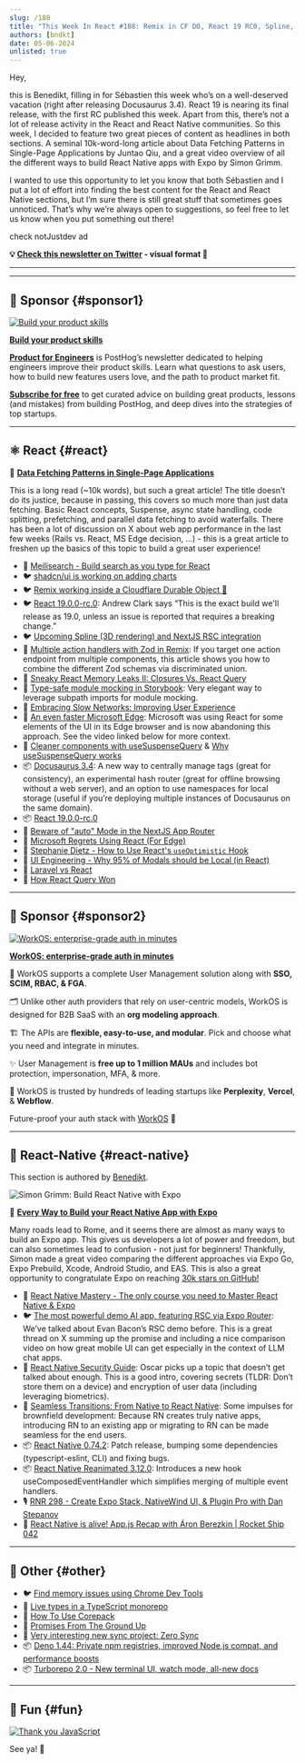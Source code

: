 ```yaml
---
slug: /188
title: "This Week In React #188: Remix in CF DO, React 19 RC0, Spline, Data Fetching Patterns, Astro, Zod, Memory Leaks, Module Mocking, Slow Networks, Docusaurus, MS Edge, RN Security Guide, RN 0.74.2, Reanimated 3.12"
authors: [bndkt]
date: 05-06-2024
unlisted: true
---
```


Hey,

this is Benedikt, filling in for Sébastien this week who’s on a well-deserved vacation (right after releasing Docusaurus 3.4). React 19 is nearing its final release, with the first RC published this week. Apart from this, there’s not a lot of release activity in the React and React Native communities. So this week, I decided to feature two great pieces of content as headlines in both sections. A seminal 10k-word-long article about Data Fetching Patterns in Single-Page Applications by Juntao Qiu, and a great video overview of all the different ways to build React Native apps with Expo by Simon Grimm.

I wanted to use this opportunity to let you know that both Sébastien and I put a lot of effort into finding the best content for the React and React Native sections, but I’m sure there is still great stuff that sometimes goes unnoticed. That’s why we’re always open to suggestions, so feel free to let us know when you put something out there!

<Todo />

check notJustdev ad

<!-- truncate -->

**💡 [Check this newsletter on Twitter](https://slo.im/thread) - visual format 🎨**

---


<Support />

---

## 💸 Sponsor {#sponsor1}

[![Build your product skills](/emails/issues/183/posthog.jpg)](https://newsletter.posthog.com/?utm_source=twir&utm_campaign=twir)

**[Build your product skills](https://newsletter.posthog.com/?utm_source=twir&utm_campaign=twir)**

[**Product for Engineers**](https://newsletter.posthog.com/?utm_source=twir&utm_campaign=twir) is PostHog’s newsletter dedicated to helping engineers improve their product skills. Learn what questions to ask users, how to build new features users love, and the path to product market fit.

[**Subscribe for free**](https://newsletter.posthog.com/?utm_source=twir&utm_campaign=twir) to get curated advice on building great products, lessons (and mistakes) from building PostHog, and deep dives into the strategies of top startups.

---

## ⚛️ React {#react}

📜 **[Data Fetching Patterns in Single-Page Applications](https://martinfowler.com/articles/data-fetch-spa.html)**

This is a long read (~10k words), but such a great article! The title doesn’t do its justice, because in passing, this covers so much more than just data fetching. Basic React concepts, Suspense, async state handling, code splitting, prefetching, and parallel data fetching to avoid waterfalls. There has been a lot of discussion on X about web app performance in the last few weeks (Rails vs. React, MS Edge decision, …) - this is a great article to freshen up the basics of this topic to build a great user experience!

- 💸 [Meilisearch - Build search as you type for React](https://www.meilisearch.com/with/react?utm_campaign=sponsoring&utm_source=thisweekinreact)
- 🐦 [shadcn/ui is working on adding charts](https://x.com/shadcn/status/1795920488797188525)
- 🐦 [Remix working inside a Cloudflare Durable Object 🤯](https://x.com/threepointone/status/1796223745243119890)
- 🐦 [React 19.0.0-rc.0](https://x.com/acdlite/status/1797668537349328923): Andrew Clark says “This is the exact build we'll release as 19.0, unless an issue is reported that requires a breaking change.”
- 🐦 [Upcoming Spline (3D rendering) and NextJS RSC integration](https://x.com/rauchg/status/1798021886657650711)
- 📜 [Multiple action handlers with Zod in Remix](https://www.jacobparis.com/content/zod-actions-remix): If you target one action endpoint from multiple components, this article shows you how to combine the different Zod schemas via discriminated union.
- 📜 [Sneaky React Memory Leaks II: Closures Vs. React Query](https://schiener.io/2024-05-29/react-query-leaks)
- 📜 [Type-safe module mocking in Storybook](https://storybook.js.org/blog/type-safe-module-mocking/): Very elegant way to leverage subpath imports for module mocking.
- 📜 [Embracing Slow Networks: Improving User Experience](https://www.epicweb.dev/embracing-slow-networks-improving-user-experience)
- 📜 [An even faster Microsoft Edge](https://blogs.windows.com/msedgedev/2024/05/28/an-even-faster-microsoft-edge/): Microsoft was using React for some elements of the UI in its Edge browser and is now abandoning this approach. See the video linked below for more context.
- 📜 [Cleaner components with useSuspenseQuery](https://swizec.com/blog/cleaner-components-with-use-suspense-query/) & [Why useSuspenseQuery works](https://swizec.com/blog/why-use-suspense-query-works/)
- 📦 [Docusaurus 3.4](https://docusaurus.io/blog/releases/3.4): A new way to centrally manage tags (great for consistency), an experimental hash router (great for offline browsing without a web server), and an option to use namespaces for local storage (useful if you’re deploying multiple instances of Docusaurus on the same domain).
- 📦 [React 19.0.0-rc.0](https://www.npmjs.com/package/react/v/19.0.0-rc.0)
- 🎥 [Beware of "auto" Mode in the NextJS App Router](https://www.youtube.com/watch?v=bU3Px8bHjPA)
- 🎥 [Microsoft Regrets Using React (For Edge)](https://www.youtube.com/watch?v=Bm8Ga07BOnI)
- 🎥 [Stephanie Dietz - How to Use React's `useOptimistic` Hook](https://www.youtube.com/watch?v=ChF9-P4Bjs4)
- 🎥 [UI Engineering - Why 95% of Modals should be Local (in React)](https://www.youtube.com/watch?v=iMoAviG_ZUE)
- 🎥 [Laravel vs React](https://www.youtube.com/watch?v=gRtv-BVkwA4)
- 🎥 [How React Query Won](https://www.youtube.com/watch?v=xIflplz925Y)

<SubscribeFormEmbed placement="middle" />

---

## 💸 Sponsor {#sponsor2}

[![WorkOS: enterprise-grade auth in minutes](/emails/issues/188/workOS.jpg)](https://workos.com/?utm_source=thisweekinreact&utm_medium=newsletter&utm_campaign=q22024)

**[WorkOS: enterprise-grade auth in minutes](https://workos.com/?utm_source=thisweekinreact&utm_medium=newsletter&utm_campaign=q22024)**

🔐 WorkOS supports a complete User Management solution along with **SSO, SCIM, RBAC, & FGA**.

🗂️ Unlike other auth providers that rely on user-centric models, WorkOS is designed for B2B SaaS with an **org modeling approach**.

🏗️ The APIs are **flexible, easy-to-use, and modular**. Pick and choose what you need and integrate in minutes.

✨ User Management is **free up to 1 million MAUs** and includes bot protection, impersonation, MFA, & more.

🤝 WorkOS is trusted by hundreds of leading startups like **Perplexity**, **Vercel**, & **Webflow**.

Future-proof your auth stack with [WorkOS](https://workos.com/?utm_source=thisweekinreact&utm_medium=newsletter&utm_campaign=q22024) 🚀

---

## 📱 React-Native {#react-native}

This section is authored by [Benedikt](https://twitter.com/bndkt).

![Simon Grimm: Build React Native with Expo](/emails/issues/188/rn188.jpg)

🎥 **[Every Way to Build your React Native App with Expo](https://www.youtube.com/watch?v=cs-zgHjt5RQ)**

Many roads lead to Rome, and it seems there are almost as many ways to build an Expo app. This gives us developers a lot of power and freedom, but can also sometimes lead to confusion - not just for beginners! Thankfully, Simon made a great video comparing the different approaches via Expo Go, Expo Prebuild, Xcode, Android Studio, and EAS. This is also a great opportunity to congratulate Expo on reaching [30k stars on GitHub!](https://x.com/expo/status/1796262781584654492)

- 💸 [React Native Mastery - The only course you need to Master React Native & Expo](https://notjust.dev/react-native-mastery?utm_source=twir&utm_medium=email)
- 🐦 [The most powerful demo AI app, featuring RSC via Expo Router](https://x.com/Baconbrix/status/1795804445738963283): We’ve talked about Evan Bacon’s RSC demo before. This is a great thread on X summing up the promise and including a nice comparison video on how great mobile UI can get especially in the context of LLM chat apps.
- 📜 [React Native Security Guide](https://ospfranco.com/react-native-security-guide/): Oscar picks up a topic that doesn’t get talked about enough. This is a good intro, covering secrets (TLDR: Don’t store them on a device) and encryption of user data (including leveraging biometrics).
- 📜 [Seamless Transitions: From Native to React Native](https://commerce.nearform.com/blog/2024/seamless-transitions-from-native-to-react-native): Some impulses for brownfield development: Because RN creates truly native apps, introducing RN to an existing app or migrating to RN can be made seamless for the end users.
- 📦 [React Native 0.74.2](https://github.com/facebook/react-native/releases/tag/v0.74.2): Patch release, bumping some dependencies (typescript-eslint, CLI) and fixing bugs.
- 📦 [React Native Reanimated 3.12.0](https://github.com/software-mansion/react-native-reanimated/releases/tag/3.12.0): Introduces a new hook useComposedEventHandler which simplifies merging of multiple event handlers.
- 🎙️ [RNR 298 - Create Expo Stack, NativeWind Ul, & Plugin Pro with Dan Stepanov](https://reactnativeradio.com/episodes/rnr-298-create-expo-stack-nativewind-ul-plugin-pro-with-dan-stepanov)
- 🎥 [React Native is alive! App.js Recap with Áron Berezkin | Rocket Ship 042](http://app.js)

---

## 🔀 Other {#other}

- 🐦 [Find memory issues using Chrome Dev Tools](https://x.com/addyosmani/status/1796527052306419820)
- 📜 [Live types in a TypeScript monorepo](https://colinhacks.com/essays/live-types-typescript-monorepo)
- 📜 [How To Use Corepack](https://www.totaltypescript.com/how-to-use-corepack)
- 📜 [Promises From The Ground Up](https://www.joshwcomeau.com/javascript/promises/)
- 📜 [Very interesting new sync project: Zero Sync](https://zerosync.dev/)
- 📦 [Deno 1.44: Private npm registries, improved Node.js compat, and performance boosts](https://deno.com/blog/v1.44)
- 📦 [Turborepo 2.0 - New terminal UI, watch mode, all-new docs](https://turbo.build/blog/turbo-2-0)

---

## 🤭 Fun {#fun}

[![Thank you JavaScript](/emails/issues/188/fun188.jpg)](https://x.com/fireship_dev/status/1796526654183059925)

See ya! 👋
